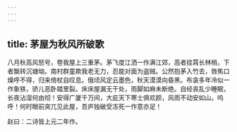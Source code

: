 ```yaml
---
---
---
```

title: 茅屋为秋风所破歌
---




八月秋高风怒号，卷我屋上三重茅。茅飞度江洒一作满江郊，高者挂罥长林梢，下者飘转沉塘坳。南村群童欺我老无力，忍能对面为盗贼。公然抱茅入竹去，唇焦口燥呼不得，归来倚杖自叹息。俄顷风定云墨色，秋天漠漠向昏黑。布衾多年冷似一作象铁，骄儿恶卧踏里裂。床床屋漏无干处，雨脚如麻未断绝。自经丧乱少睡眠，长夜沾湿何由彻！安得广厦千万间，大庇天下寒士俱欢颜，风雨不动安如山。呜呼！何时眼前突兀见此屋，吾庐独破受冻死一作意亦足！

赵曰：二诗皆上元二年作。